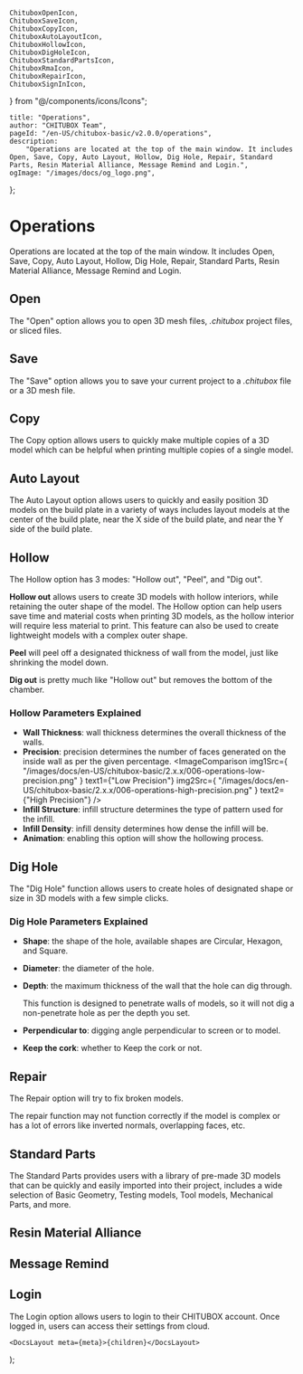 	ChituboxOpenIcon,
	ChituboxSaveIcon,
	ChituboxCopyIcon,
	ChituboxAutoLayoutIcon,
	ChituboxHollowIcon,
	ChituboxDigHoleIcon,
	ChituboxStandardPartsIcon,
	ChituboxRmaIcon,
	ChituboxRepairIcon,
	ChituboxSignInIcon,
} from "@/components/icons/Icons";

	title: "Operations",
	author: "CHITUBOX Team",
	pageId: "/en-US/chitubox-basic/v2.0.0/operations",
	description:
		"Operations are located at the top of the main window. It includes Open, Save, Copy, Auto Layout, Hollow, Dig Hole, Repair, Standard Parts, Resin Material Alliance, Message Remind and Login.",
	ogImage: "/images/docs/og_logo.png",
};

# Operations

Operations are located at the top of the main window. It includes Open, Save, Copy, Auto Layout, Hollow, Dig Hole, Repair, Standard Parts, Resin Material Alliance, Message Remind and Login.

## Open

<ChituboxOpenIcon /> The "Open" option allows you to open 3D mesh files,
_.chitubox_ project files, or sliced files.

## Save

<ChituboxSaveIcon /> The "Save" option allows you to save your current project
to a _.chitubox_ file or a 3D mesh file.

## Copy

<ChituboxCopyIcon /> The Copy option allows users to quickly make multiple
copies of a 3D model which can be helpful when printing multiple copies of a
single model.

<ImageContainer>
	<AntdImage
		src={"/images/docs/en-US/chitubox-basic/2.x.x/006-operations-copy.png"}
	/>
</ImageContainer>

## Auto Layout

<ChituboxAutoLayoutIcon /> The Auto Layout option allows users to quickly and
easily position 3D models on the build plate in a variety of ways includes
layout models at the center of the build plate, near the X side of the build
plate, and near the Y side of the build plate.

<ImageContainer>
	<AntdImage
		src={
			"/images/docs/en-US/chitubox-basic/2.x.x/006-operations-autolayout.png"
		}
	/>
</ImageContainer>

## Hollow

<ChituboxHollowIcon /> The Hollow option has 3 modes: "Hollow out", "Peel", and
"Dig out".

**Hollow out** allows users to create 3D models with hollow interiors, while retaining the outer shape of the model. The Hollow option can help users save time and material costs when printing 3D models, as the hollow interior will require less material to print. This feature can also be used to create lightweight models with a complex outer shape.

**Peel** will peel off a designated thickness of wall from the model, just like shrinking the model down.

**Dig out** is pretty much like "Hollow out" but removes the bottom of the chamber.

<ImageContainer>
	<AntdImage
		src={
			"/images/docs/en-US/chitubox-basic/2.x.x/006-operations-hollow.png"
		}
	/>
</ImageContainer>

### Hollow Parameters Explained

-   **Wall Thickness**: wall thickness determines the overall thickness of the walls.
-   **Precision**: precision determines the number of faces generated on the inside wall as per the given percentage.
    <ImageContainer>
    	<ImageComparison
    		img1Src={
    			"/images/docs/en-US/chitubox-basic/2.x.x/006-operations-low-precision.png"
    		}
    		text1={"Low Precision"}
    		img2Src={
    			"/images/docs/en-US/chitubox-basic/2.x.x/006-operations-high-precision.png"
    		}
    		text2={"High Precision"}
    	/>
    </ImageContainer>
-   **Infill Structure**: infill structure determines the type of pattern used for the infill.
-   **Infill Density**: infill density determines how dense the infill will be.
-   **Animation**: enabling this option will show the hollowing process.

## Dig Hole

<ChituboxDigHoleIcon /> The "Dig Hole" function allows users to create holes of
designated shape or size in 3D models with a few simple clicks.

<ImageContainer>
	<AntdImage
		src={
			"/images/docs/en-US/chitubox-basic/2.x.x/006-operations-dig-hole.png"
		}
	/>
</ImageContainer>

### Dig Hole Parameters Explained

-   **Shape**: the shape of the hole, available shapes are Circular, Hexagon, and Square.
-   **Diameter**: the diameter of the hole.
-   **Depth**: the maximum thickness of the wall that the hole can dig through.

    <Admonition type="note">
    	This function is designed to penetrate walls of models, so it will not
    	dig a non-penetrate hole as per the depth you set.
    </Admonition>

-   **Perpendicular to**: digging angle perpendicular to screen or to model.
-   **Keep the cork**: whether to Keep the cork or not.

## Repair

<ChituboxRepairIcon /> The Repair option will try to fix broken models.

<Admonition type="warning">
	The repair function may not function correctly if the model is complex or
	has a lot of errors like inverted normals, overlapping faces, etc.
</Admonition>

## Standard Parts

<ChituboxStandardPartsIcon /> The Standard Parts provides users with a library
of pre-made 3D models that can be quickly and easily imported into their
project, includes a wide selection of Basic Geometry, Testing models, Tool
models, Mechanical Parts, and more.

<ImageContainer>
	<AntdImage
		src={
			"/images/docs/en-US/chitubox-basic/2.x.x/006-operations-standard-parts.png"
		}
	/>
</ImageContainer>

## Resin Material Alliance

<ChituboxRmaIcon />

## Message Remind

## Login

<ChituboxSignInIcon /> The Login option allows users to login to their CHITUBOX
account. Once logged in, users can access their settings from cloud.

	<DocsLayout meta={meta}>{children}</DocsLayout>
);

